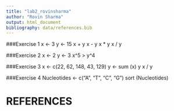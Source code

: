 ```yaml
---
title: "lab2_rovinsharma"
author: "Rovin Sharma"
output: html_document
bibliography: data/references.bib
---
```



###Exercise 1
x <- 3
y <- 15
x + y
x - y
x * y
x / y

###Exercise 2
x <- 2
y <- 3
x^5 > y^4

###Exercise 3
x <- c(22, 62, 148, 43, 129)
y <- sum (x)
y
x / y

###Exercise 4
Nucleotides <- c("A", "T", "C", "G")
sort (Nucleotides)

# REFERENCES
